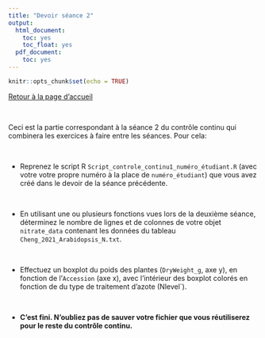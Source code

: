 ```yaml
---
title: "Devoir séance 2"
output:
  html_document:
    toc: yes
    toc_float: yes
  pdf_document:
    toc: yes
---
```


```r
knitr::opts_chunk$set(echo = TRUE)
```


[Retour à la page d'accueil](https://scortijo.github.io/2022_L3_R/)

<br>

Ceci est la partie correspondant à la séance 2 du contrôle continu qui combinera les exercices à faire entre les séances. Pour cela:


<br>


- Reprenez le script R `Script_controle_continu1_numéro_étudiant.R` (avec votre votre propre numéro à la place de `numéro_étudiant`) que vous avez créé dans le devoir de la séance précédente.


<br>

- En utilisant une ou plusieurs fonctions vues lors de la deuxième séance, déterminez le nombre de lignes et de colonnes de votre objet `nitrate_data` contenant les données du tableau `Cheng_2021_Arabidopsis_N.txt`. 


<br>


- Effectuez un boxplot du poids des plantes (`DryWeight_g`, axe y), en fonction de l'`Accession` (axe x), avec l'intérieur des boxplot colorés en fonction de du type de traitement d'azote (Nlevel`).  


<br>

- **C'est fini. N'oubliez pas de sauver votre fichier que vous réutiliserez pour le reste du contrôle continu.**

<br>









